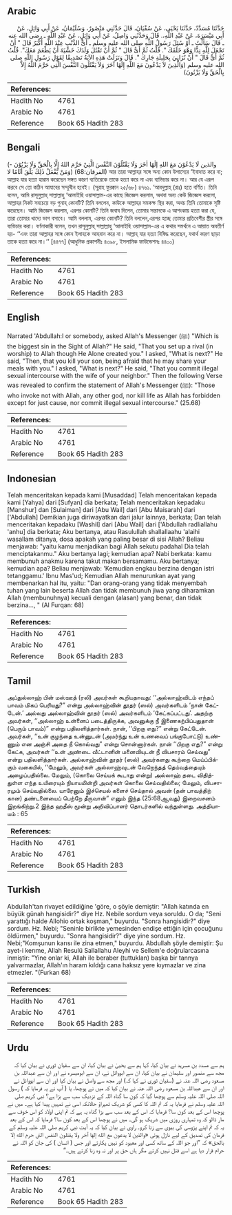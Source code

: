 ## Arabic


<div dir="rtl" lang="ar" style={{fontSize:'larger',backgroundColor:'#f8f9fa',padding:20}}>
حَدَّثَنَا مُسَدَّدٌ، حَدَّثَنَا يَحْيَى، عَنْ سُفْيَانَ، قَالَ حَدَّثَنِي مَنْصُورٌ، وَسُلَيْمَانُ، عَنْ أَبِي وَائِلٍ، عَنْ أَبِي مَيْسَرَةَ، عَنْ عَبْدِ اللَّهِ،‏.‏ قَالَ وَحَدَّثَنِي وَاصِلٌ، عَنْ أَبِي وَائِلٍ، عَنْ عَبْدِ اللَّهِ ـ رضى الله عنه ـ قَالَ سَأَلْتُ ـ أَوْ سُئِلَ رَسُولُ اللَّهِ صلى الله عليه وسلم ـ أَىُّ الذَّنْبِ عِنْدَ اللَّهِ أَكْبَرُ قَالَ ‏"‏ أَنْ تَجْعَلَ لِلَّهِ نِدًّا وَهْوَ خَلَقَكَ ‏"‏‏.‏ قُلْتُ ثُمَّ أَىٌّ قَالَ ‏"‏ ثُمَّ أَنْ تَقْتُلَ وَلَدَكَ خَشْيَةَ أَنْ يَطْعَمَ مَعَكَ‏"‏‏.‏ قُلْتُ ثُمَّ أَىٌّ قَالَ ‏"‏ أَنْ تُزَانِيَ بِحَلِيلَةِ جَارِكَ ‏"‏‏.‏ قَالَ وَنَزَلَتْ هَذِهِ الآيَةُ تَصْدِيقًا لِقَوْلِ رَسُولِ اللَّهِ صلى الله عليه وسلم ‏(‏وَالَّذِينَ لاَ يَدْعُونَ مَعَ اللَّهِ إِلَهًا آخَرَ وَلاَ يَقْتُلُونَ النَّفْسَ الَّتِي حَرَّمَ اللَّهُ إِلاَّ بِالْحَقِّ وَلَا يَزْنُونَ‏)‏
</div>
<div style={{backgroundColor:'#f8f9fa',padding:20, marginBottom: 10}}><table> <thead> <tr> <th>References:</th> <th></th> </tr> </thead> <tbody><tr><td>Hadith No</td><td>4761</td></tr><tr><td>Arabic No</td><td>4761</td></tr><tr><td>Reference</td><td>Book 65 Hadith 283</td></tr></tbody></table></div>

## Bengali


<div dir="ltr" lang="bn" style={{fontSize:'larger',backgroundColor:'#f8f9fa',padding:20}}>
(‏والذين لَا يَدْعُوْنَ مَعَ اللهِ إلٰهًا اٰخَرَ وَلَا يَقْتُلُوْنَ النَّفْسَ الَّتِيْ حَرَّمَ اللهُ إِلَّا بِالْحَقِّ وَلَا يَزْنُوْنَ - وَمَنْ يَّفْعَلْ ذٰلِكَ يَلْقَ أَثَامًا لا) (الفرقان:68) আর তারা আল্লাহর সঙ্গে অন্য কোন উপাস্যের ‘ইবাদাত করে না; আল্লাহ যার হত্যা হারাম করেছেন সঙ্গত কারণ ব্যতিরেকে তাকে হত্যা করে না এবং ব্যভিচার করে না। আর যে এরূপ করবে সে তো কঠিন আযাবের সম্মুখীন হবেই। (সূরাহ ফুরক্বান ২৫/৬৮) ৪৭৬১. ‘আবদুল্লাহ্ (রাঃ) হতে বর্ণিত। তিনি বলেন, আমি রাসূলুল্লাহ্ সাল্লাল্লাহু ‘আলাইহি ওয়াসাল্লাম-এর কাছে জিজ্ঞেস করলাম, অথবা অন্য কেউ জিজ্ঞেস করলো, আল্লাহর নিকট সবচেয়ে বড় গুনাহ্ কোনটি? তিনি বললেন, কাউকে আল্লাহর সমকক্ষ স্থির করা, অথচ তিনি তোমাকে সৃষ্টি করেছেন। আমি জিজ্ঞেস করলাম, এরপর কোনটি? তিনি জবাব দিলেন, তোমার সন্তানকে এ আশংকায় হত্যা করা যে, তারা তোমার খাদ্যে ভাগ বসাবে। আমি বললাম, এরপর কোনটি? তিনি বললেন,এরপর হচ্ছে তোমার প্রতিবেশীর স্ত্রীর সঙ্গে ব্যভিচার করা। বর্ণনাকারী বলেন, তখন রাসূলুল্লাহ্ সাল্লাল্লাহু ‘আলাইহি ওয়াসাল্লাম-এর এ কথার সমর্থনে এ আয়াত অবতীর্ণ হয়- ‘‘এবং তারা আল্লাহর সঙ্গে কোন ইলাহকে আহবান করে না। আল্লাহ্ যার হত্যা নিষিদ্ধ করেছেন, যথার্থ কারণ ছাড়া তাকে হত্যা করে না।’’ [৪৪৭৭] (আধুনিক প্রকাশনীঃ ৪৩৯৮, ইসলামিক ফাউন্ডেশনঃ ৪৪০০)
</div>
<div style={{backgroundColor:'#f8f9fa',padding:20, marginBottom: 10}}><table> <thead> <tr> <th>References:</th> <th></th> </tr> </thead> <tbody><tr><td>Hadith No</td><td>4761</td></tr><tr><td>Arabic No</td><td>4761</td></tr><tr><td>Reference</td><td>Book 65 Hadith 283</td></tr></tbody></table></div>

## English


<div dir="ltr" lang="en" style={{fontSize:'larger',backgroundColor:'#f8f9fa',padding:20}}>
Narrated 'Abdullah:I or somebody, asked Allah's Messenger (ﷺ) "Which is the biggest sin in the Sight of Allah?" He said, "That you set up a rival (in worship) to Allah though He Alone created you." I asked, "What is next?" He said, "Then, that you kill your son, being afraid that he may share your meals with you." I asked, "What is next?" He said, "That you commit illegal sexual intercourse with the wife of your neighbor." Then the following Verse was revealed to confirm the statement of Allah's Messenger (ﷺ): "Those who invoke not with Allah, any other god, nor kill life as Allah has forbidden except for just cause, nor commit illegal sexual intercourse." (25.68)
</div>
<div style={{backgroundColor:'#f8f9fa',padding:20, marginBottom: 10}}><table> <thead> <tr> <th>References:</th> <th></th> </tr> </thead> <tbody><tr><td>Hadith No</td><td>4761</td></tr><tr><td>Arabic No</td><td>4761</td></tr><tr><td>Reference</td><td>Book 65 Hadith 283</td></tr></tbody></table></div>

## Indonesian


<div dir="ltr" lang="id" style={{fontSize:'larger',backgroundColor:'#f8f9fa',padding:20}}>
Telah menceritakan kepada kami [Musaddad] Telah menceritakan kepada kami [Yahya] dari [Sufyan] dia berkata; Telah menceritakan kepadaku [Manshur] dan [Sulaiman] dari [Abu Wail] dari [Abu Maisarah] dari ['Abdullah] Demikian juga diriwayatkan dari jalur lainnya, berkata; Dan telah menceritakan kepadaku [Washil] dari [Abu Wail] dari ['Abdullah radliallahu 'anhu] dia berkata; Aku bertanya, atau Rasulullah shallallaahu 'alaihi wasallam ditanya, dosa apakah yang paling besar di sisi Allah? Beliau menjawab: "yaitu kamu menjadikan bagi Allah sekutu padahal Dia telah menciptakanmu." Aku bertanya lagi; kemudian apa? Nabi berkata: kamu membunuh anakmu karena takut makan bersamamu. Aku bertanya; kemudian apa? Beliau menjawab: 'Kemudian engkau berzina dengan istri tetanggamu.' Ibnu Mas'ud; Kemudian Allah menurunkan ayat yang membenarkan hal itu, yaitu: "Dan orang-orang yang tidak menyembah tuhan yang lain beserta Allah dan tidak membunuh jiwa yang diharamkan Allah (membunuhnya) kecuali dengan (alasan) yang benar, dan tidak berzina…, " (Al Furqan: 68)
</div>
<div style={{backgroundColor:'#f8f9fa',padding:20, marginBottom: 10}}><table> <thead> <tr> <th>References:</th> <th></th> </tr> </thead> <tbody><tr><td>Hadith No</td><td>4761</td></tr><tr><td>Arabic No</td><td>4761</td></tr><tr><td>Reference</td><td>Book 65 Hadith 283</td></tr></tbody></table></div>

## Tamil


<div dir="ltr" lang="ta" style={{fontSize:'larger',backgroundColor:'#f8f9fa',padding:20}}>
அப்துல்லாஹ் பின் மஸ்ஊத் (ரலி) அவர்கள் கூறியதாவது: ‘‘அல்லாஹ்விடம் எந்தப் பாவம் மிகப் பெரியது?” என்று அல்லாஹ்வின் தூதர் (ஸல்) அவர்களிடம் ‘நான் கேட்டேன்.’ அல்லது அல்லாஹ்வின் தூதர் (ஸல்) அவர்களிடம் ‘கேட்கப்பட்டது’. அதற்கு அவர்கள், ‘‘அல்லாஹ் உன்னைப் படைத்திருக்க, அவனுக்கு நீ இணைகற்பிப்பதுதான் (பெரும் பாவம்)” என்று பதிலளித்தார்கள். நான், ‘‘பிறகு எது?” என்று கேட்டேன். அவர்கள், ‘‘உன் குழந்தை உன்னுடன் (அமர்ந்து உன் உணவைப் பங்குபோட்டு) உண்ணும் என அஞ்சி அதை நீ கொல்வது” என்று சொன்னார்கள். நான் ‘‘பிறகு எது?” என்று கேட்க, அவர்கள் ‘‘உன் அண்டை வீட்டானின் மனைவியுடன் நீ விபசாரம் செய்வது” என்று பதிலளித்தார்கள். அல்லாஹ்வின் தூதர் (ஸல்) அவர்களது கூற்றை மெய்ப்பிக்கும் வகையில், ‘‘மேலும், அவர்கள் அல்லாஹ்வுடன் வேறெந்தத் தெய்வத்தையும் அழைப்பதில்லை. மேலும், (கொலை செய்யக் கூடாது என்று) அல்லாஹ் தடை விதித்துள்ள எந்த உயிரையும் நியாயமின்றி அவர்கள் கொலை செய்வதில்லை; மேலும், விபசாரமும் செய்வதில்லை. யாரேனும் இச்செயல் களைச் செய்தால் அவன் (தன் பாவத்திற் கான) தண்டனையைப் பெற்றே தீருவான்” எனும் இந்த (25:68ஆவது) இறைவசனம் இறங்கிற்று.2 இந்த ஹதீஸ் மூன்று அறிவிப்பாளர் தொடர்களில் வந்துள்ளது. அத்தியாயம் : 65
</div>
<div style={{backgroundColor:'#f8f9fa',padding:20, marginBottom: 10}}><table> <thead> <tr> <th>References:</th> <th></th> </tr> </thead> <tbody><tr><td>Hadith No</td><td>4761</td></tr><tr><td>Arabic No</td><td>4761</td></tr><tr><td>Reference</td><td>Book 65 Hadith 283</td></tr></tbody></table></div>

## Turkish


<div dir="ltr" lang="tr" style={{fontSize:'larger',backgroundColor:'#f8f9fa',padding:20}}>
Abdullah'tan rivayet edildiğine 'göre, o şöyle demiştir: "Allah katında en büyük günah hangisidir?" diye Hz. Nebile sordum veya soruldu. O da; "Seni yarattığı halde Allohio ortak koşman," buyurdu. "Sonra hangisidir?" diye sordum. Hz. Nebi; "Seninle birlikte yemesinden endişe ettiğin için çocuğunu öldürmen," buyurdu. "Sonra hangisidir?" diye yine sordum. Hz. Nebi;"Komşunun karısı ile zina etmen," buyurdu. Abdullah şöyle demiştir: Şu ayet-i kerıme, Allah Resulü Sallallahu Aleyhi ve Sellem'e doğrularcasına inmiştir: "Yine onlar ki, Allah ile beraber (tuttuklan) başka bir tannya yalvarmazlar, Allah'ın haram kıldığı cana haksız yere kıymazlar ve zina etmezler. "(Furkan 68)
</div>
<div style={{backgroundColor:'#f8f9fa',padding:20, marginBottom: 10}}><table> <thead> <tr> <th>References:</th> <th></th> </tr> </thead> <tbody><tr><td>Hadith No</td><td>4761</td></tr><tr><td>Arabic No</td><td>4761</td></tr><tr><td>Reference</td><td>Book 65 Hadith 283</td></tr></tbody></table></div>

## Urdu


<div dir="rtl" lang="ur" style={{fontSize:'larger',backgroundColor:'#f8f9fa',padding:20}}>
ہم سے مسدد بن مسرہد نے بیان کیا، کہا ہم سے یحییٰ نے بیان کیا، ان سے سفیان ثوری نے بیان کیا کہ مجھ سے منصور اور سلیمان نے بیان کیا، ان سے ابووائل نے، ان سے ابومیسرہ نے اور ان سے عبداللہ بن مسعود رضی اللہ عنہ نے (سفیان ثوری نے کہا کہ) اور مجھ سے واصل نے بیان کیا اور ان سے ابووائل نے اور ان سے عبداللہ بن مسعود رضی اللہ عنہ نے بیان کیا کہ میں نے پوچھا، یا ( آپ نے یہ فرمایا کہ ) رسول اللہ صلی اللہ علیہ وسلم سے پوچھا گیا کہ کون سا گناہ اللہ کے نزدیک سب سے بڑا ہے؟ نبی کریم صلی اللہ علیہ وسلم نے فرمایا یہ کہ تم اللہ کا کسی کو شریک ٹھہراؤ حالانکہ اسی نے تمہیں پیدا کیا ہے۔ میں نے پوچھا اس کے بعد کون سا؟ فرمایا کہ اس کے بعد سب سے بڑا گناہ یہ ہے کہ تم اپنی اولاد کو اس خوف سے مار ڈالو کہ وہ تمہاری روزی میں شریک ہو گی۔ میں نے پوچھا اس کے بعد کون سا؟ فرمایا کہ اس کے بعد یہ کہ تم اپنے پڑوسی کی بیوی سے زنا کرو۔ راوی نے بیان کیا کہ یہ آیت نبی کریم صلی اللہ علیہ وسلم کے فرمان کی تصدیق کے لیے نازل ہوئی «والذين لا يدعون مع الله إلها آخر ولا يقتلون النفس التي حرم الله إلا بالحق‏» کہ ”اور جو اللہ کے ساتھ کسی اور معبود کو نہیں پکارتے اور جس ( انسان ) کی جان کو اللہ نے حرام قرار دیا ہے اسے قتل نہیں کرتے مگر ہاں حق پر اور نہ وہ زنا کرتے ہیں۔“
</div>
<div style={{backgroundColor:'#f8f9fa',padding:20, marginBottom: 10}}><table> <thead> <tr> <th>References:</th> <th></th> </tr> </thead> <tbody><tr><td>Hadith No</td><td>4761</td></tr><tr><td>Arabic No</td><td>4761</td></tr><tr><td>Reference</td><td>Book 65 Hadith 283</td></tr></tbody></table></div>